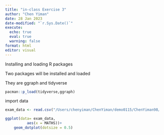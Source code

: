 ```yaml
---
title: "in-class Exercise 3"
author: "Chen Yiman"
date: 28 Jan 2023
date-modified: "`r.Sys.Date()`"
execute: 
  echo: true
  eval: true
  warning: false
format: html
editor: visual
---
```


Installing and loading R packages

Two packages will be installed and loaded

They are ggraph and tidyverse

```r
pacman::p_load(tidyverse,ggraph)
```

import data

```r
exam_data <- read.csv("/Users/chenyiman/ChenYiman/demo0115/ChenYiman98/0122VAA/inclass/data/Exam_data.csv")
```

```r
ggplot(data= exam_data,
          aes(x = MATHS))+
    geom_dotplot(dotsize = 0.5)
```
